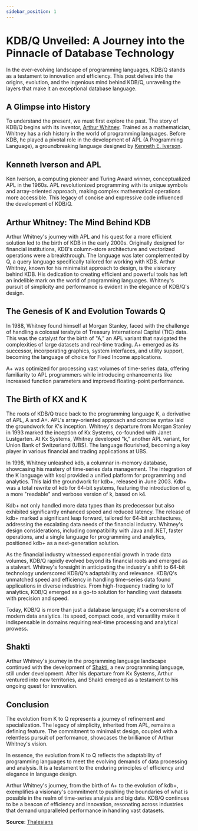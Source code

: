 ```yaml
---
sidebar_position: 1
---
```


# KDB/Q Unveiled: A Journey into the Pinnacle of Database Technology

In the ever-evolving landscape of programming languages, KDB/Q stands as a testament to innovation and efficiency. This post delves into the origins, evolution, and the ingenious mind behind KDB/Q, unraveling the layers that make it an exceptional database language.

## A Glimpse into History

To understand the present, we must first explore the past. The story of KDB/Q begins with its inventor, [Arthur Whitney](https://en.wikipedia.org/wiki/Arthur_Whitney_(computer_scientist)). Trained as a mathematician, Whitney has a rich history in the world of programming languages. Before KDB, he played a pivotal role in the development of APL (A Programming Language), a groundbreaking language designed by [Kenneth E. Iverson](https://en.wikipedia.org/wiki/Kenneth_E._Iverson).

## Kenneth Iverson and APL
Ken Iverson, a computing pioneer and Turing Award winner, conceptualized APL in the 1960s. APL revolutionized programming with its unique symbols and array-oriented approach, making complex mathematical operations more accessible. This legacy of concise and expressive code influenced the development of KDB/Q.

## Arthur Whitney: The Mind Behind KDB

Arthur Whitney's journey with APL and his quest for a more efficient solution led to the birth of KDB in the early 2000s. Originally designed for financial institutions, KDB's column-store architecture and vectorized operations were a breakthrough. The language was later complemented by Q, a query language specifically tailored for working with KDB. Arthur Whitney, known for his minimalist approach to design, is the visionary behind KDB. His dedication to creating efficient and powerful tools has left an indelible mark on the world of programming languages. Whitney's pursuit of simplicity and performance is evident in the elegance of KDB/Q's design.

## The Genesis of K and Evolution Towards Q

In 1988, Whitney found himself at Morgan Stanley, faced with the challenge of handling a colossal terabyte of Treasury International Capital (TIC) data. This was the catalyst for the birth of "A," an APL variant that navigated the complexities of large datasets and real-time trading. A+ emerged as its successor, incorporating graphics, system interfaces, and utility support, becoming the language of choice for Fixed Income applications.

A+ was optimized for processing vast volumes of time-series data, offering familiarity to APL programmers while introducing enhancements like increased function parameters and improved floating-point performance.

## The Birth of KX and K

The roots of KDB/Q trace back to the programming language K, a derivative of APL, A and A+. APL's array-oriented approach and concise syntax laid the groundwork for K's inception. Whitney's departure from Morgan Stanley in 1993 marked the inception of Kx Systems, co-founded with Janet Lustgarten. At Kx Systems, Whitney developed "k," another APL variant, for Union Bank of Switzerland (UBS). The language flourished, becoming a key player in various financial and trading applications at UBS.

In 1998, Whitney unleashed kdb, a columnar in-memory database, showcasing his mastery of time-series data management. The integration of the K language with ksql provided a unified platform for programming and analytics. This laid the groundwork for kdb+, released in June 2003. Kdb+ was a total rewrite of kdb for 64-bit systems, featuring the introduction of q, a more "readable" and verbose version of k, based on k4.

Kdb+ not only handled more data types than its predecessor but also exhibited significantly enhanced speed and reduced latency. The release of kdb+ marked a significant leap forward, tailored for 64-bit architectures, addressing the escalating data needs of the financial industry. Whitney's design considerations, including compatibility with Java and .NET, faster operations, and a single language for programming and analytics, positioned kdb+ as a next-generation solution.

As the financial industry witnessed exponential growth in trade data volumes, KDB/Q rapidly evolved beyond its financial roots and emerged as a stalwart. Whitney's foresight in anticipating the industry's shift to 64-bit technology underscored KDB/Q's adaptability and relevance. KDB/Q's unmatched speed and efficiency in handling time-series data found applications in diverse industries. From high-frequency trading to IoT analytics, KDB/Q emerged as a go-to solution for handling vast datasets with precision and speed.

Today, KDB/Q is more than just a database language; it's a cornerstone of modern data analytics. Its speed, compact code, and versatility make it indispensable in domains requiring real-time processing and analytical prowess.

## Shakti

Arthur Whitney's journey in the programming language landscape continued with the development of [Shakti](https://shakti.com), a new programming language, still under development. After his departure from Kx Systems, Arthur ventured into new territories, and Shakti emerged as a testament to his ongoing quest for innovation. 

## Conclusion 

The evolution from K to Q represents a journey of refinement and specialization. The legacy of simplicity, inherited from APL, remains a defining feature. The commitment to minimalist design, coupled with a relentless pursuit of performance, showcases the brilliance of Arthur Whitney's vision.

In essence, the evolution from K to Q reflects the adaptability of programming languages to meet the evolving demands of data processing and analysis. It is a testament to the enduring principles of efficiency and elegance in language design.

Arthur Whitney's journey, from the birth of A+ to the evolution of kdb+, exemplifies a visionary's commitment to pushing the boundaries of what is possible in the realm of time-series analysis and big data. KDB/Q continues to be a beacon of efficiency and innovation, resonating across industries that demand unparalleled performance in handling vast datasets.

**Source**: [Thalesians](https://wiki.thalesians.com/index.php/Programming/Kdb/History)





